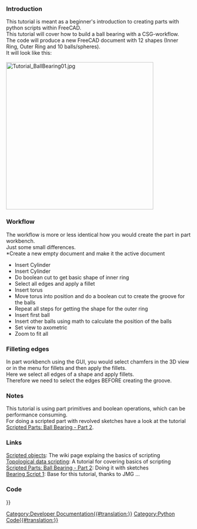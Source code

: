 <languages/>
{{TutorialInfo
|Topic= Part Scripting - Ball Bearing #1
|Level= Beginner
|Time= 30 min
|Author=r-frank
|FCVersion=0.16.6706
|Files=
}}


===Introduction===
This tutorial is meant as a beginner's introduction to creating parts with python scripts within FreeCAD.<br />
This tutorial will cover how to build a ball bearing with a CSG-workflow.<br />
The code will produce a new FreeCAD document with 12 shapes (Inner Ring, Outer Ring and 10 balls/spheres).<br />
It will look like this:<br />
<br />
[[Image:Tutorial_BallBearing01.jpg|400px]]


===Workflow===
The workflow is more or less identical how you would create the part in part workbench.<br />
Just some small differences.<br />
*Create a new empty document and make it the active document
*Insert Cylinder
*Insert Cylinder
*Do boolean cut to get basic shape of inner ring
*Select all edges and apply a fillet
*Insert torus
*Move torus into position and do a boolean cut to create the groove for the balls
*Repeat all steps for getting the shape for the outer ring
*Insert first ball
*Insert other balls using math to calculate the position of the balls
*Set view to axometric
*Zoom to fit all


===Filleting edges===
In part workbench using the GUI, you would select chamfers in the 3D view or in the menu for fillets and then apply the fillets.<br />
Here we select all edges of a shape and apply fillets.<br />
Therefore we need to select the edges BEFORE creating the groove.


===Notes===
This tutorial is using part primitives and boolean operations, which can be performance consuming.<br />
For doing a scripted part with revolved sketches have a look at the tutorial [[Scripted Parts: Ball Bearing - Part 2]].


===Links===
[[Scripted objects]]: The wiki page explaing the basics of scripting<br />
[[Topological data scripting]]: A tutorial for covering basics of scripting<br />
[[Scripted Parts: Ball Bearing - Part 2]]: Doing it with sketches<br />
[http://linuxforanengineer.blogspot.de/2013/08/free-cad-bearing-script.html Bearing Script 1]: Base for this tutorial, thanks to JMG ...<br />


===Code===
{{Code|code=
## Ball-bearing script
## 11.08.2016 by r-frank (BPLRFE/LearnFreeCAD on Youtube)
## based on ball bearing script by JMG
## (http://linuxforanengineer.blogspot.de/2013/08/free-cad-bearing-script.html)
#
#needed for inserting primitives
import Part
#needed for calculating the positions of the balls
import math
#needed for translation of torus
from FreeCAD import Base
#
#VALUES#
#(radius of shaft/inner radius of inner ring)
R1=15.0
#(outer radius of inner ring)
R2=25.0
#(inner radius of outer ring)
R3=30.0
#(outer radius of outer ring)
R4=40.0
#(thickness of bearing)
TH=15.0
#(number of balls)
NBall=10
#(radius of ball)
RBall=5.0
#(rounding radius for fillets)
RR=1
#first coordinate of center of ball
CBall=((R3-R2)/2)+R2
#second coordinate of center of ball
PBall=TH/2
#
#Create new document
App.newDocument("Unnamed")
App.setActiveDocument("Unnamed")
App.ActiveDocument=App.getDocument("Unnamed")
Gui.ActiveDocument=Gui.getDocument("Unnamed")
#
#Inner Ring#
B1=Part.makeCylinder(R1,TH)
B2=Part.makeCylinder(R2,TH)
IR=B2.cut(B1)
#get edges and apply fillets
Bedges=IR.Edges
IRF=IR.makeFillet(RR,Bedges)
#create groove and show shape
T1=Part.makeTorus(CBall,RBall)
T1.translate(Base.Vector(0,0,TH/2))
InnerRing=IRF.cut(T1)
Part.show(InnerRing)
#
#Outer Ring#
B3=Part.makeCylinder(R3,TH)
B4=Part.makeCylinder(R4,TH)
OR=B4.cut(B3)
#get edges and apply fillets
Bedges=OR.Edges
ORF=OR.makeFillet(RR,Bedges)
#create groove and show shape
T2=Part.makeTorus(CBall,RBall)
T2.translate(Base.Vector(0,0,TH/2))
OuterRing=ORF.cut(T2)
Part.show(OuterRing)
#
#Balls#
for i in range(NBall):
  Ball=Part.makeSphere(RBall)
  Alpha=(i*2*math.pi)/NBall
  BV=(CBall*math.cos(Alpha),CBall*math.sin(Alpha),TH/2)
  Ball.translate(BV)
  Part.show(Ball)
#
#Make it pretty#
App.activeDocument().recompute()
Gui.activeDocument().activeView().viewAxometric()
Gui.SendMsgToActiveView("ViewFit")
}}


{{Powerdocnavi{{#translation:}}}}
[[Category:Developer Documentation{{#translation:}}]]
[[Category:Python Code{{#translation:}}]]
{{clear}}